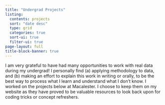 ```yaml
---
title: "Undergrad Projects"
listing:
  contents: projects
  sort: "date desc"
  type: grid
  categories: true
  sort-ui: true
  filter-ui: true
page-layout: full
title-block-banner: true
---
```


I am very grateful to have had many opportunities to work with real data during my undergrad! I personally find (a) applying methodology to data, and (b) making an effort to explain this work in writing or orally, to be the best way to process what I learn and understand what I don't know. I worked on the projects below at Macalester. I choose to keep them on my website as they have proved to be valuable resources to look back upon for coding tricks or concept refreshers.